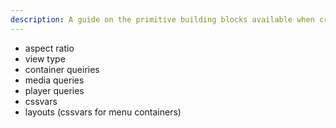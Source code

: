 ```yaml
---
description: A guide on the primitive building blocks available when creating responsive media designs.
---
```


- aspect ratio
- view type
- container queiries
- media queries
- player queries
- cssvars
- layouts (cssvars for menu containers)
